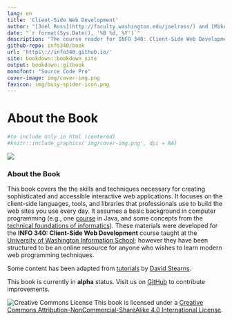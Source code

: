 ```yaml
---
lang: en
title: 'Client-Side Web Development'
author: "[Joel Ross](http://faculty.washington.edu/joelross/) and [Mike Freeman](http://mfviz.com/#/)"
date: "`r format(Sys.Date(), '%B %d, %Y')`"
description: 'The course reader for INFO 340: Client-Side Web Development.'
github-repo: info340/book
url: 'https\://info340.github.io/'
site: bookdown::bookdown_site
output: bookdown::gitbook
monofont: "Source Code Pro"
cover-image: img/cover-img.png
favicon: img/busy-spider-icon.png
---
```


# About the Book {-}

```r
#to include only in html (centered)
#knitr::include_graphics('img/cover-img.png', dpi = NA)
```

![](img/cover-img.png)


<h3>About the Book</h3>
This book covers the the skills and techniques necessary for creating sophisticated and accessible interactive web applications. It focuses on the client-side languages, tools, and libraries that professionals use to build the web sites you use every day. It assumes a basic background in computer programming (e.g., one [course](https://www.cs.washington.edu/142/) in Java, and some concepts from the [technical foundations of informatics](https://info201.github.io)). These materials were developed for the **INFO 340: Client-Side Web Development** course taught at the [University of Washington Information School](https://ischool.uw.edu/); however they have been structured to be an online resource for anyone who wishes to learn modern web programming techniques.

<!-- TODO: Include previous course offerings? -->

<!-- TODO: Include author contact info? -->
Some content has been adapted from [tutorials](https://drstearns.github.io/tutorials/) by [David Stearns](https://ischool.uw.edu/people/faculty/dlsinfo).

<p class="alert alert-warning">This book is currently in **alpha** status. Visit us on [GitHub](https://github.com/info340/book) to contribute improvements.</p>

![Creative Commons License](img/index/by-nc-sa.png)
This book is licensed under a [Creative Commons Attribution-NonCommercial-ShareAlike 4.0 International License](http://creativecommons.org/licenses/by-nc-sa/4.0/).
